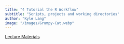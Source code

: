 ```yaml
---
title: "4 Tutorial the R Workflow"
subtitle: "Scripts, projects and working directories"
author: "Kyle Lang"
image: "/images/Grumpy-Cat.webp"
---
```


<a href = "/placeholder/placeholder.qmd" class = "button btn btn-outline-primary">Lecture Materials</a>
